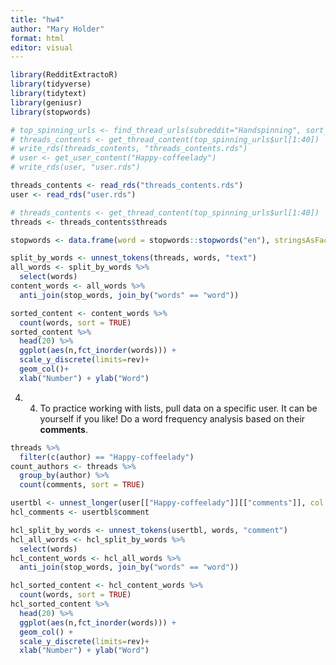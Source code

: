 ```yaml
---
title: "hw4"
author: "Mary Holder"
format: html
editor: visual
---
```


```r
library(RedditExtractoR)
library(tidyverse)
library(tidytext)
library(geniusr)
library(stopwords)
```

```r
# top_spinning_urls <- find_thread_urls(subreddit="Handspinning", sort_by="top")
# threads_contents <- get_thread_content(top_spinning_urls$url[1:40])
# write_rds(threads_contents, "threads_contents.rds")
# user <- get_user_content("Happy-coffeelady")
# write_rds(user, "user.rds")
```

```r
threads_contents <- read_rds("threads_contents.rds")
user <- read_rds("user.rds")
```

```r
# threads_contents <- get_thread_content(top_spinning_urls$url[1:40])
threads <- threads_contents$threads

stopwords <- data.frame(word = stopwords::stopwords("en"), stringsAsFactors = FALSE)
```

```r
split_by_words <- unnest_tokens(threads, words, "text")
all_words <- split_by_words %>% 
  select(words)
content_words <- all_words %>% 
  anti_join(stop_words, join_by("words" == "word"))
```

```r
sorted_content <- content_words %>% 
  count(words, sort = TRUE)
sorted_content %>% 
  head(20) %>% 
  ggplot(aes(n,fct_inorder(words))) +
  scale_y_discrete(limits=rev)+
  geom_col()+
  xlab("Number") + ylab("Word")

```

4.   4. To practice working with lists, pull data on a specific user. It
    can be yourself if you like! Do a word frequency analysis based on their
    **comments**. 

```r
threads %>% 
  filter(c(author) == "Happy-coffeelady")
count_authors <- threads %>% 
  group_by(author) %>% 
  count(comments, sort = TRUE)
```

```r
usertbl <- unnest_longer(user[["Happy-coffeelady"]][["comments"]], col = 1)
hcl_comments <- usertbl$comment
```

```r
hcl_split_by_words <- unnest_tokens(usertbl, words, "comment")
hcl_all_words <- hcl_split_by_words %>% 
  select(words)
hcl_content_words <- hcl_all_words %>% 
  anti_join(stop_words, join_by("words" == "word"))

hcl_sorted_content <- hcl_content_words %>% 
  count(words, sort = TRUE)
hcl_sorted_content %>% 
  head(20) %>% 
  ggplot(aes(n,fct_inorder(words))) +
  geom_col() +
  scale_y_discrete(limits=rev)+
  xlab("Number") + ylab("Word")
```
